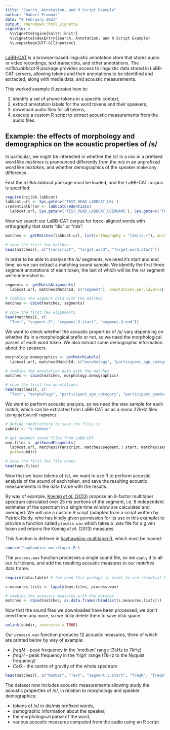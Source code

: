 ```yaml
---
title: "Search, Annotation, and R Script Example"
author: "Robert Fromont"
date: "9 February 2021"
output: rmarkdown::html_vignette
vignette: >
  %\VignetteEngine{knitr::knitr}
  %\VignetteIndexEntry{Search, Annotation, and R Script Example}
  %\usepackage[UTF-8]{inputenc}
---
```


[LaBB-CAT](https://labbcat.canterbury.ac.nz) is a browser-based linguistic annotation store that stores audio or video recordings, 
text transcripts, and other annotations. The *nzilbb.labbcat* R package provides access to linguistic data stored in LaBB-CAT 
servers, allowing tokens and their annotations to be identified and extracted, along with media data, and acoustic measurements.

This worked example illustrates how to:

1. identify a set of phone tokens in a specific context, 
2. extract annotation labels for the word tokens and their speakers,
2. download audio files for all tokens,
3. execute a custom R script to extract acoustic measurements from the audio files.

## Example: the effects of morphology and demographics on the acoustic properties of /s/ 

In particular, we might be interested in whether the /s/ in a *mis* in a prefixed word like *mistimes* is pronounced differently from the *mis* in an unprefixed word like *mistakes*, and whether demographics of the speaker make any difference.

First the *nzilbb.labbcat* package must be loaded, and the LaBB-CAT corpus is specified:

```r
require(nzilbb.labbcat)
labbcat.url <- Sys.getenv('TEST_READ_LABBCAT_URL')
credentialError <- labbcatCredentials(
  labbcat.url, Sys.getenv('TEST_READ_LABBCAT_USERNAME'), Sys.getenv('TEST_READ_LABBCAT_PASSWORD'))
```

Now we search our LaBB-CAT corpus for force-aligned words with orthography that starts "dis" or "mis".

```r
matches <- getMatches(labbcat.url, list(orthography = "[dm]is.+"), anchor.confidence.min = 50)

# show the first few matches
head(matches)[, c("Transcript", "Target.word", "Target.word.start")]
```

In order to be able to analyse the /s/ segments, we need it's start and end time, so we can extract a matching sound sample. We identify the first three *segment* annotations of each token, the last of which will be the /s/ segment we're interested in.

```r
segments <- getMatchAlignments(
  labbcat.url, matches$MatchId, c("segment"), annotations.per.layer=3)

# combine the segment data with the matches
matches <- cbind(matches, segments)

# show the first few alignments
head(matches)[, c(
  "Text", "segment.3", "segment.3.start", "segment.3.end")]
```

We want to check whether the acoustic properties of /s/ vary depending on whether it's in a morphological prefix or not, so we need the morphological parses of each word token. We also extract some demographic information about the speakers.

```r
morphology.demographics <- getMatchLabels(
  labbcat.url, matches$MatchId, c("morphology", "participant_age_category", "participant_gender"))

# combine the annotation data with the matches
matches <- cbind(matches, morphology.demographics)

# show the first few annotations
head(matches)[, c(
  "Text", "morphology", "participant_age_category", "participant_gender")]
```

We want to perform acoustic analysis, so we need the wav sample for each match, which can be extracted from LaBB-CAT as as a mono 22kHz files using `getSoundFragments`.

```r
# define subdirectory to save the files in
subdir <- "s-tokens"

# get segment sound files from LaBB-CAT
wav.files <- getSoundFragments(
  labbcat.url, matches$Transcript, matches$segment.3.start, matches$segment.3.end, 22050, 
  path=subdir)

# show the first few file names
head(wav.files)
```

Now that we have tokens of /s/, we want to use R to perform acoustic analysis of the sound of each token, and save the resulting acoustic measurements in the data frame with the results.

By way of example, [Koenig *et al.* (2013)](https://doi.org/10.1044/1092-4388(2012/12-0038)) propose an 8-factor multitaper spectrum calculated over 25 ms portions of the segment, i.e. 8 independent estimates of the spectrum in a single time window are calculated and averaged. We will use a custom R script (adapted from a script written by Patrick Reidy, who has kindly given permission for its use in this example) to provide a function called `process.wav` which takes a .wav file for a given token and returns the Koenig *et al.* (2013) measures.

This function is defined in [hayhawkins-multitaper.R](https://github.com/nzilbb/labbcat-R/blob/master/vignettes/examples/hayhawkins-multitaper.R), which must be loaded:

```r
source('hayhawkins-multitaper.R')
```

The `process.wav` function processes a single sound file, so we `apply` it to all our /s/ tokens, and add the resulting acoustic measures to our *matches* data frame.

```r
require(data.table) # (we need this package in order to use rbindlist below)
```
```r
s.measures.lists <- lapply(wav.files, process.wav)

# combine the acoustic measures with the matches
matches <- cbind(matches, as.data.frame(rbindlist(s.measures.lists)))
```

Now that the sound files we downloaded have been processed, we don't need them any more, so we tidily delete them to save disk space.

```r
unlink(subdir, recursive = TRUE)
```

Our `process.wav` function produces 12 acoustic measures, three of which are printed below by way of example:

- *freqM* - peak frequency in the 'medium' range (3kHz to 7kHz)
- *freqH* - peak frequency in the 'high' range (7kHz to the Nyquist frequency)
- *CoG* - the centre of gravity of the whole spectrum

```r
head(matches)[, c("Number", "Text", "segment.3.start", "freqM", "freqH", "CoG")]
```

The dataset now includes acoustic measurements allowing study the acoustic properties of /s/, in relation to morphology and speaker demographics:

* tokens of /s/ in dis/mis prefixed words,
* demographic information about the speaker,
* the morphological parse of the word,
* various acoustic measures computed from the audio using an R script
